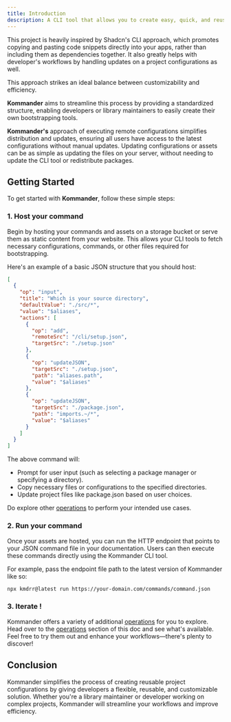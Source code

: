 ```yaml
---
title: Introduction
description: A CLI tool that allows you to create easy, quick, and reusable configurations for various developer tools.
---
```


This project is heavily inspired by Shadcn's CLI approach, which promotes copying and pasting code snippets directly into your apps, rather than including them as dependencies together. It also greatly helps with developer's
workflows by handling updates on a project configurations as well.

This approach strikes an ideal balance between customizability and efficiency.

**Kommander** aims to streamline this process by providing a standardized structure, enabling developers or library maintainers to easily create their own bootstrapping tools.

**Kommander's** approach of executing remote configurations simplifies distribution and updates, ensuring all users have access to the latest configurations without manual updates.
Updating configurations or assets can be as simple as updating the files on your server, without needing to update the CLI tool or redistribute packages.

## Getting Started

To get started with **Kommander**, follow these simple steps:

### 1. Host your command

Begin by hosting your commands and assets on a storage bucket or serve them as static content from your website. This allows your CLI tools to fetch necessary configurations, commands, or other files required for bootstrapping.

Here's an example of a basic JSON structure that you should host:

```json
[
  {
    "op": "input",
    "title": "Which is your source directory",
    "defaultValue": "./src/*",
    "value": "$aliases",
    "actions": [
      {
        "op": "add",
        "remoteSrc": "/cli/setup.json",
        "targetSrc": "./setup.json"
      },
      {
        "op": "updateJSON",
        "targetSrc": "./setup.json",
        "path": "aliases.path",
        "value": "$aliases"
      },
      {
        "op": "updateJSON",
        "targetSrc": "./package.json",
        "path": "imports.~/*",
        "value": "$aliases"
      }
    ]
  }
]
```

The above command will:

- Prompt for user input (such as selecting a package manager or specifying a directory).
- Copy necessary files or configurations to the specified directories.
- Update project files like package.json based on user choices.

Do explore other <a href='/docs/operations/add'> operations</a> to perform your intended use cases.

### 2. Run your command

Once your assets are hosted, you can run the HTTP endpoint that points to your JSON command file in your documentation. Users can then execute these commands directly using the Kommander CLI tool.

For example, pass the endpoint file path to the latest version of Kommander like so:

```bash
npx kmdrr@latest run https://your-domain.com/commands/command.json
```

### 3. Iterate !

Kommander offers a variety of additional <a href='/docs/operations/add'> operations</a> for you to explore. Head over to the <a href='/docs/operations/add'> operations</a> section of this doc and see what's available. Feel free to try them out and enhance your workflows—there's plenty to discover!

## Conclusion

Kommander simplifies the process of creating reusable project configurations by giving developers a flexible, reusable, and customizable solution.
Whether you're a library maintainer or developer working on complex projects, Kommander will streamline your workflows and improve efficiency.

